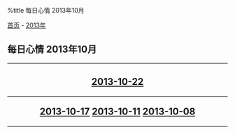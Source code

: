 %title 每日心情 2013年10月

[[../../../index|首页]] - [[../index|2013年]]
==每日心情 2013年10月==
----
<center>
<h2>
[[2013-10-22|2013-10-22]]
----
[[2013-10-17|2013-10-17]]
[[2013-10-11|2013-10-11]]
[[2013-10-08|2013-10-08]]
</h2>
</center>
----
